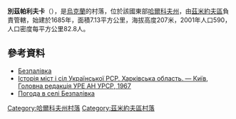 {{coord|49|35|48|N|36|9|50|E|scale:100000_region:UA|display=title}}

'''別茲帕利夫卡'''（{{lang-uk|Безпалівка}}），是[[烏克蘭|烏克蘭]]的村落，位於該國東部[[哈爾科夫州|哈爾科夫州]]，由[[茲米約夫區|茲米約夫區]]負責管轄，始建於1685年，面積7.13平方公里，海拔高度207米，2001年人口590，人口密度每平方公里82.8人。

==參考資料==
* [http://w1.c1.rada.gov.ua/pls/z7502/A005?rdat1=15.09.2011&rf7571=33116 Безпалівка]{{dead link|date=2017年11月 |bot=InternetArchiveBot |fix-attempted=yes }}
* [https://archive.is/20121222154436/http://www.igsu.org.ua/Harkovskja.obl/Zmievskij.rajon/Taranovka.html Історія міст і сіл Української РСР. Харківська область. — Київ, Головна редакція УРЕ АН УРСР, 1967]
* [http://weather.in.ua/ua/har'kovskaja/810 Погода в селі Безпалівка]{{Wayback|url=http://weather.in.ua/ua/har'kovskaja/810 |date=20160323024205 }}

{{DEFAULTSORT:Безпалівка}}
[[Category:哈爾科夫州村落|Category:哈爾科夫州村落]]
[[Category:茲米約夫區村落|Category:茲米約夫區村落]]


{{Kharkiv-geo-stub}}